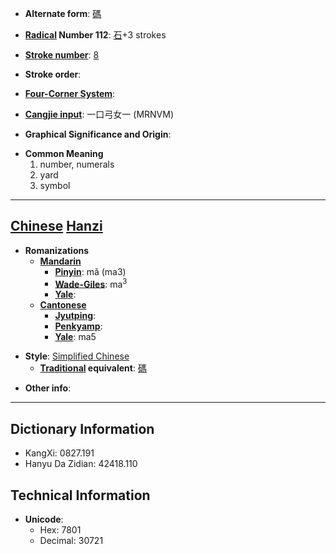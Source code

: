 * '''Alternate form''': [[碼]]

* '''[[Wiktionary:Chinese radical index| Radical]] Number 112''': [[Wiktionary:Chinese radical index 石|石]]+3 strokes

* '''[[Wiktionary:Chinese total strokes index|Stroke number]]''': [[Wiktionary:Chinese total strokes index 8|8]]

* '''Stroke order''': 

* '''[[Wiktionary:Chinese four corner index|Four-Corner System]]''': 

* '''[[Wiktionary:Chinese Cangjie index|Cangjie input]]''': 一口弓女一 (MRNVM)

* '''Graphical Significance and Origin''': 

* '''Common Meaning'''
*#number, numerals
*# yard
*# symbol


----

== [[Chinese]] [[Hanzi]] ==

* '''Romanizations'''
** '''[[Mandarin]]'''
*** '''[[Pinyin]]''': mǎ (ma3)
*** '''[[Wade-Giles]]''': ma<sup>3</sup>
*** '''[[Yale]]''': 
** '''[[Cantonese]]'''
*** '''[[Jyutping]]''':
*** '''[[Penkyamp]]''': 
*** '''[[Yale]]''': ma5

* '''Style''': [[Simplified Chinese]] 
** '''[[Traditional Chinese|Traditional]] equivalent''': [[碼]]

* '''Other info''': 

----

== Dictionary Information ==

* KangXi: 0827.191
* Hanyu Da Zidian: 42418.110

== Technical Information ==

* '''Unicode''':
** Hex: 7801
** Decimal: 30721